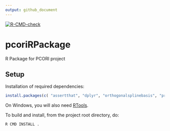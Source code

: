 ```yaml
---
output: github_document
---
```


[![R-CMD-check](https://github.com/UofUEpi/pcoriRpackage/actions/workflows/r.yml/badge.svg)](https://github.com/UofUEpi/pcoriRpackage/actions/workflows/r.yml)



# pcoriRPackage

R Package for PCORI project



## Setup

Installation of required dependencies:
```R
install.packages(c( "assertthat", "dplyr", "orthogonalsplinebasis", "pracma", "purrr", "Rcpp", "rlang", "roxygen2", "tibble", "tidyr" ))
```
On Windows, you will also need [RTools](https://cran.r-project.org/bin/windows/Rtools/).

To build and install, from the project root directory, do:
```sh
R CMD INSTALL .
```
